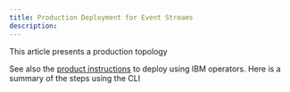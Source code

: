 ```yaml
---
title: Production Deployment for Event Streams
description: 
---
```


This article presents a production topology



See also the [product instructions](https://ibm.github.io/event-streams/installing/installing/) to deploy using IBM operators. Here is a summary of the steps using the CLI

